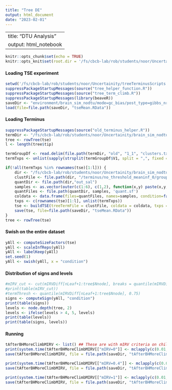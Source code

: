 ```yaml
---
title: "Tree DE"
output: html_document
date: "2023-02-01"
---
```


---
title: "DTU Analysis"
output: html_notebook
---

```r
knitr::opts_chunk$set(echo = TRUE)
knitr::opts_knit$set(root.dir = '/fs/cbcb-lab/rob/students/noor/Uncertainity/treeTerminusScripts')
```

#### Loading TSE experiment
```r
setwd('/fs/cbcb-lab/rob/students/noor/Uncertainity/treeTerminusScripts')
suppressPackageStartupMessages(source("tree_helper_function.R"))
suppressPackageStartupMessages(source("tree_term_climb.R"))
suppressPackageStartupMessages(library(beaveR))
saveDir <- "environment/brain_sim_nodtu/mode=gc_bias/post_type=gibbs_nrep=100_tf=100/comp_trees/DE"
load(file=file.path(saveDir, "tseMean.RData"))
```

#### Loading Terminus
```r
suppressPackageStartupMessages(source("old_terminus_helper.R"))
termDir <- "/fs/cbcb-lab/rob/students/noor/Uncertainity/brain_sim_nodtu/mode=gc_bias/post_type=gibbs_nrep=100_tf=100/terminus/"
tree <- rowTree(tse)
l <- length(tree$tip)

termGroupDf <- read.delim(file.path(termDir, "old", "1_1", "clusters.txt"), header=F)
termTxps <- unlist(sapply(strsplit(termGroupDf$V1, split = ",", fixed = T), function(x) x[2:length(x)]))

if(!all(termTxps %in% rownames(tse)[1:l])) {
    dir <- "/fs/cbcb-lab/rob/students/noor/Uncertainity/brain_sim_nodtu/mode=gc_bias/post_type=gibbs_nrep=100_tf=100"
    clustFile <- file.path(dir, "/terminus/no_threshold_meaninf_0/group_nwk.txt")
    quantDir <- file.path(dir,"out_sal")
    samples <- as.vector(outer(c(1:6), c(1,2), function(x,y) paste(x,y,sep='_')))
    quantFiles <- file.path(quantDir, samples, 'quant.sf')
    coldata <- data.frame(files=quantFiles, names=samples, condition=factor(rep(1:2, each=6)))    
    txps <- c(rownames(tse)[1:l], unlist(termTxps))
    tse <- buildTSE(treeTermFile = clustFile, coldata = coldata, txps = txps)
    save(tse, file=file.path(saveDir, "tseMean.RData"))
}
tree <- rowTree(tse)
```

#### Swish on the entire dataset 
```r
yAll <- computeSizeFactors(tse)
yAll <- scaleInfReps(yAll)
yAll <- labelKeep(yAll)
set.seed(1)
yAll <- swish(yAll, x = "condition")
```

#### Distribution of signs and levels
```r
#mIRV_cut <- cut(mIRVDiff[nLeaf+1:tree$Nnode], breaks = quantile(mIRVDiff[nLeaf+1:tree$Nnode], 0:4/4), include.lowest = T)
#print(table(mIRV_cut))
#termThresh <- quantile(mIRVDiff[nLeaf+1:tree$Nnode], 0.75)
signs <- computeSign(yAll, "condition")
print(table(signs))
levels <- node.depth(tree, 2)
levels <- ifelse(levels > 4, 5, levels)
print(table(levels))
print(table(signs, levels))
```

#### Running 
```r
tAfterBHMoreClimbMIRV <- list() ## These are with mIRV criteria on child only
print(system.time(tAfterBHMoreClimbMIRV[["mIRV=0"]] <- mclapply(c(0.01, 0.05, 0.1), function(alpha) climbMax(yAll, tree, 0, alpha, cores=3), mc.cores=3)))
save(tAfterBHMoreClimbMIRV, file = file.path(saveDir, "tAfterBHMoreClimbMIRVMean.RData"))

print(system.time(tAfterBHMoreClimbMIRV[["mIRV=0.4"]] <- mclapply(c(0.01, 0.05, 0.1), function(alpha) climbMax(yAll, tree, 0.4, alpha, cores=3), mc.cores=3)))
save(tAfterBHMoreClimbMIRV, file = file.path(saveDir, "tAfterBHMoreClimbMIRVMean.RData"))

print(system.time(tAfterBHMoreClimbMIRV[["mIRV=1"]] <- mclapply(c(0.01, 0.05, 0.1), function(alpha) climbMax(yAll, tree, 1, alpha, cores=3), mc.cores=3)))
save(tAfterBHMoreClimbMIRV, file = file.path(saveDir, "tAfterBHMoreClimbMIRVMean.RData"))
```
